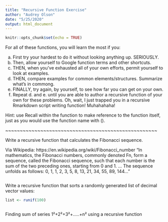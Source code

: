 ---
title: "Recursive Function Exercise"
author: "Audrey Olson"
date: "5/25/2020"
output: html_document
---

```{r setup, include=FALSE}
knitr::opts_chunk$set(echo = TRUE)
```

For all of these functions, you will learn the most if you:

  a. First try your hardest to do it without looking anything up. SERIOUSLY.
  b. Then, allow yourself to Google function terms and other shortcuts. 
  c. THEN, when you've exhausted all of your own efforts, permit yourself to look at examples. 
  d. THEN, compare examples for common elements/structures. Summarize what's in commong.
  e. FINALLY, try again, by yourself, to see how far you can get on your own.
  f. Repeat d. and e. until you are able to author a recursive function of your own for these problems. Oh, wait, I just trapped you in a recursive Rmarkdown script writing function! Muhahahaha!

Hint: use Recall within the function to make reference to the function itself, just as you would use the function name with ().

~~~~~~~~~~~~~~~~~~~~~~~~~~~~~~~~~~~~~~~~~~~~~~~~~~~~

Write a recursive function that calculates the Fibonacci sequence.

Via Wikipedia: https://en.wikipedia.org/wiki/Fibonacci_number 
"In mathematics, the Fibonacci numbers, commonly denoted Fn, form a sequence, called the Fibonacci sequence, such that each number is the sum of the two preceding ones, starting from 0 and 1. ... The sequence unfolds as follows: 0, 1, 1, 2, 3, 5, 8, 13, 21, 34, 55, 89, 144..."

```{r}


```

Write a recursive function that sorts a randomly generated list of decimal vector values:

```{r}

list <- runif(100)



```

Finding sum of series 1²+2²+3²+…..+n² using a recursive function

```{r}


```

